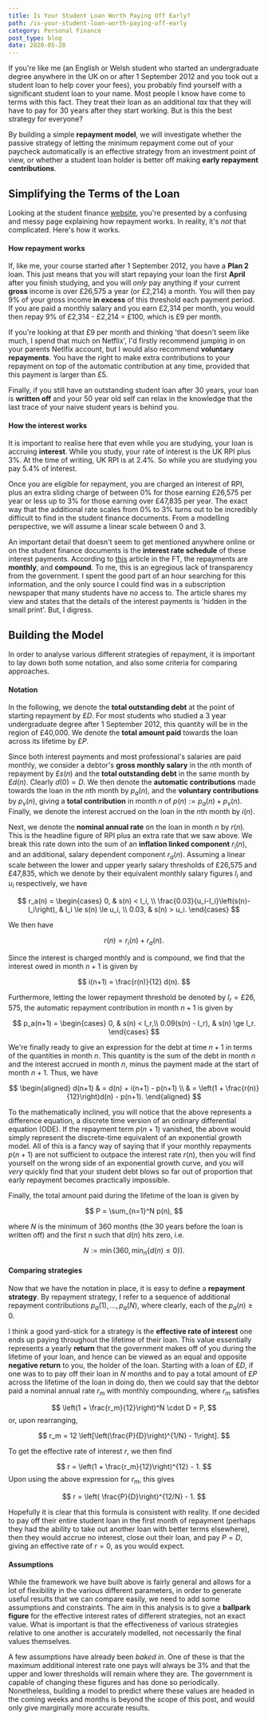 ```yaml
---
title: Is Your Student Loan Worth Paying Off Early?
path: /is-your-student-loan-worth-paying-off-early
category: Personal Finance
post_type: blog
date: 2020-05-28
---
```


If you're like me (an English or Welsh student who started an undergraduate 
degree anywhere in the UK on or after 1 September 2012 and you took out 
a student loan to help cover your fees), you probably find yourself with a 
significant student loan to your name. Most people I know have come to terms 
with this fact. They treat their loan as an additional *tax* that they will 
have to pay for 30 years after they start working. But is this the best strategy 
for everyone? 

By building a simple **repayment model**, we will investigate whether the 
passive strategy of letting the minimum repayment come out of your paycheck 
automatically is an effective strategy from an investment point of view, or
whether a student loan holder is better off making **early repayment contributions**.

## Simplifying the Terms of the Loan
Looking at the student 
finance <a href="https://www.gov.uk/student-finance">website</a>, you're
presented by a confusing and messy page explaining how repayment works. In
reality, it's *not* that complicated. Here's how it works.

#### How repayment works

If, like me, your course started after 1 September 2012, you have a **Plan 2**
loan. This just means that you will start repaying your loan the first **April** 
after you finish studying, and you will *only* pay anything if your current **gross**
income is over £26,575 a year (or £2,214) a month. You will then pay 9% 
of your gross income **in excess** of this threshold each payment period. If you are 
paid a monthly salary and you earn £2,314 per month, you would then repay 
9% of £2,314 - £2,214 = £100, which is £9 per month.

If you're looking at that £9 per month and thinking 'that doesn't seem like much,
I spend that much on Netflix', I'd firstly recommend jumping in on your parents
Netlfix account, but I would also recommend **voluntary repayments**. You have 
the right to make extra contributions to your repayment on top of the automatic 
contribution at any time, provided that this payment is larger than £5.

Finally, if you still have an outstanding student loan after 30 years, your 
loan is **written off** and your 50 year old self can relax in the knowledge 
that the last trace of your naive student years is behind you.

#### How the interest works
It is important to realise here that even while you are studying, your loan is
accruing **interest**. While you study, your rate of interest is the UK RPI plus
3%. At the time of writing, UK RPI is at 2.4%. So while you are studying you 
pay 5.4% of interest.

Once you are eligible for repayment, you are charged an interest of RPI, plus
an extra sliding charge of between 0% for those earning £26,575 per year or less 
up to 3% for those earning over £47,835 per year. The exact way that the 
additional rate scales from 0% to 3% turns out to be incredibly difficult to 
find in the student finance documents. From a modelling perspective, we will
assume a linear scale between 0 and 3.

An important detail that doesn't seem to get mentioned anywhere online or on
the student finance documents is the **interest rate schedule** of these interest
payments. According 
to <a href="https://www.ft.com/content/0c56a3ee-60e4-11e7-91a7-502f7ee26895">this</a>
article in the FT, the repayments are **monthly**, and **compound**. To me, this
is an egregious lack of transparency from the government. I spent the good part
of an hour searching for this information, and the only source I could find
was in a subscription newspaper that many students have no access to. The article
shares my view and states that the details of the interest payments is 'hidden in
the small print'. But, I digress.

## Building the Model
In order to analyse various different strategies of repayment, it is important 
to lay down both some notation, and also some criteria for comparing approaches. 

#### Notation
In the following, we denote the **total outstanding debt** at the point of 
starting repayment by $£D$. For most students who studied a 3 year undergraduate 
degree after 1 September 2012, this quantity will be in the region of £40,000. 
We denote the **total amount paid** towards the loan across its lifetime by $£P$.

Since both interest payments and most professional's salaries are paid monthly,
we consider a debtor's **gross monthly salary** in the $n$th month of repayment 
by $£s(n)$ and the **total outstanding debt** in the same month by $£d(n)$.
Clearly $d(0) = D$. We then denote the **automatic contributions** made towards 
the loan in the $n$th month by $p_a(n)$, and the **voluntary contributions** 
by $p_v(n)$, giving a **total contribution** in month $n$ 
of $p(n) := p_a(n) + p_v(n)$. Finally, we denote the interest accrued on the 
loan in the $n$th month by $i(n)$.

Next, we denote the **nominal annual rate** on the loan in month $n$ by $r(n)$. 
This is the headline figure of RPI plus an extra rate that we saw above. We
break this rate down into the sum of an **inflation linked component** $r_i(n)$,
and an additional, salary dependent component $r_a(n)$. Assuming a linear scale
between the lower and upper yearly salary thresholds of £26,575 and £47,835, 
which we denote by their equivalent monthly salary figures $l_i$ and $u_i$ 
respectively, we have

$$
r_a(n) = 
\begin{cases}
0, & s(n) < l_i, \\
\frac{0.03}{u_i-l_i}\left(s(n)- l_i\right), & l_i \le s(n) \le u_i, \\
0.03, & s(n) > u_i.
\end{cases}
$$

We then have

$$
r(n) = r_i(n) + r_a(n).
$$ 

Since the interest is charged monthly and is compound, we find that the interest
owed in month $n+1$ is given by

$$
i(n+1) = \frac{r(n)}{12} d(n).
$$

Furthermore, letting the lower repayment threshold be denoted by $l_r = £26,575$,
the automatic repayment contribution in month $n+1$ is given by

$$
p_a(n+1) =
\begin{cases}
0, & s(n) < l_r,\\
0.09(s(n) - l_r), & s(n) \ge l_r.
\end{cases}
$$

We're finally ready to give an expression for the debt at time $n+1$ in terms
of the quantities in month $n$. This quantity is the sum of the debt in month 
$n$ and the interest accrued in month $n$, minus the payment made at the start
of month $n+1$. Thus, we have

$$
\begin{aligned}
    d(n+1) & = d(n) + i(n+1) - p(n+1) \\
    & = \left(1 + \frac{r(n)}{12}\right)d(n) - p(n+1).
\end{aligned}
$$

To the mathematically inclined, you will notice that the above represents
a difference equation, a discrete time version of an ordinary differential
equation (ODE). If the repayment term $p(n+1)$ vanished, the above
would simply represent the discrete-time equivalent of an exponential growth 
model. All of this is a fancy way of saying that if your monthly repayments
$p(n+1)$ are not sufficient to outpace the interest rate $r(n)$, then you will
find yourself on the wrong side of an exponential growth curve, and you will *very*
quickly find that your student debt blows so far out of proportion that early
repayment becomes practically impossible.

Finally, the total amount paid during the lifetime of the loan is given by

$$
P = \sum_{n=1}^N p(n),
$$

where $N$ is the minimum of 360 months (the 30 years before the loan is written
off) and the first $n$ such that $d(n)$ hits zero, i.e.

$$
N := \min\left(360, \min_n \{d(n) \le 0 \}\right).
$$

#### Comparing strategies
Now that we have the notation in place, it is easy to define a **repayment
strategy**. By repayment strategy, I refer to a sequence of additional
repayment contributions $p_a(1),\ldots,p_a(N)$, where clearly, each of 
the $p_a(n) \ge 0$. 

I think a good yard-stick for a strategy is the **effective rate of interest** 
one ends up paying throughout the lifetime of their loan. This value 
essentially represents a yearly **return** that the government makes off of you
during the lifetime of your loan, and hence can be viewed as an equal and 
opposite **negative return** to you, the holder of the loan. Starting with a
loan of $£D$, if one was to to pay off their loan in $N$ months and to pay a
total amount of $£P$ across the lifetime of the loan in doing do, then we could 
say that the debtor paid a nominal annual rate $r_m$ with monthly compounding, 
where $r_m$ satisfies

$$
\left(1 + \frac{r_m}{12}\right)^N \cdot D = P,
$$
or, upon rearranging,

$$
r_m = 12 \left[\left(\frac{P}{D}\right)^{1/N} - 1\right].
$$

To get the effective rate of interest $r$, we then find

$$
r = \left(1 + \frac{r_m}{12}\right)^{12} - 1.
$$
Upon using the above expression for $r_m$, this gives

$$
r = \left( \frac{P}{D}\right)^{12/N} - 1.
$$

Hopefully it is clear that this formula is consistent with reality. If one
decided to pay off their entire student loan in the first month of repayment
(perhaps they had the ability to take out another loan with better terms 
elsewhere), then they would accrue no interest, close out their loan, and pay
$P=D$, giving an effective rate of $r=0$, as you would expect.

#### Assumptions
While the framework we have built above is fairly general and allows for a lot
of flexibility in the various different parameters, in order to generate useful
results that we can compare easily, we need to add some assumptions and 
constraints. The aim in this analysis is to give a **ballpark figure** for the 
effective interest rates of different strategies, not an exact value. What is 
important is that the effectiveness of various strategies relative to one 
another is accurately modelled, not necessarily the final values themselves.

A few assumptions have already been *baked in*. One of these is that the maximum
additional interest rate one pays will always be 3% and that the upper and lower
thresholds will remain where they are. The government is capable of changing these
figures and has done so periodically. Nonetheless, building a model to predict
where these values are headed in the coming weeks and months is beyond the scope
of this post, and would only give marginally more accurate results.